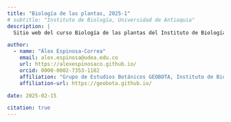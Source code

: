 ```yaml
---
title: "Biología de las plantas, 2025-1"
# subtitle: "Instituto de Biología, Universidad de Antioquia"
description: |
  Sitio web del curso Biología de las plantas del Instituto de Biología de la Universidad de Antioquia Seccional Suroeste, 2025-1

author: 
  - name: "Álex Espinosa-Correa"
    email: alex.espinosa@udea.edu.co
    url: https://alexespinosaco.github.io/
    orcid: 0000-0002-7353-1182
    affiliation: "Grupo de Estudios Botánicos GEOBOTA, Instituto de Biología, Facultad de Ciencias Exactas y Naturales, Universidad de Antioquia UdeA, Calle 70 No. 52-21, Medellín, Colombia"
    affiliation-url: https://geobota.github.io/

date: 2025-02-15

citation: true
---
```


